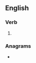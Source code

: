 ==English==

===Verb===
{{head|en|verb form}}

# {{present participle of|en|delouse|nocat=1}}

===Anagrams===
* {{anagrams|en|a=degilnosu|desouling}}